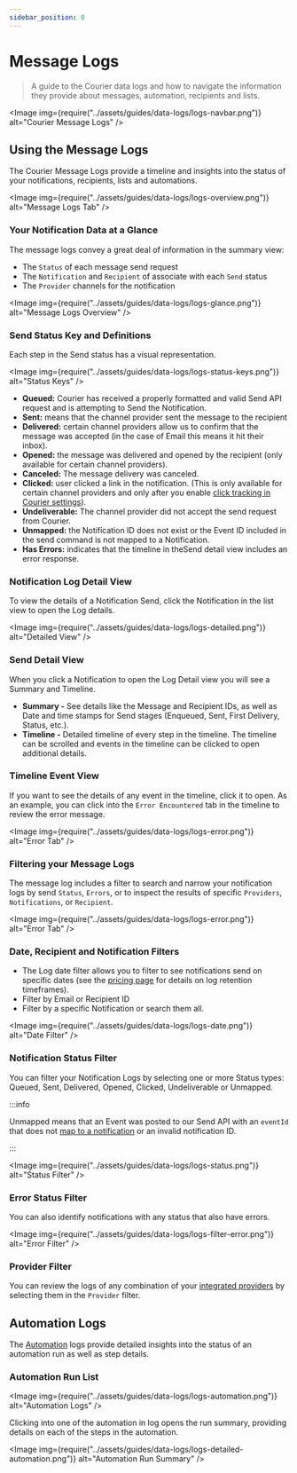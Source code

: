 ```yaml
---
sidebar_position: 0
---
```



# Message Logs

> A guide to the Courier data logs and how to navigate the information they provide about messages, automation, recipients and lists.

<Image img={require("../assets/guides/data-logs/logs-navbar.png")} alt="Courier Message Logs" />

<YoutubeEmbed videoId="eWc2QJLZCfE" />

## Using the Message Logs

The Courier Message Logs provide a timeline and insights into the status of your notifications, recipients, lists and automations.

<Image img={require("../assets/guides/data-logs/logs-overview.png")} alt="Message Logs Tab" />

### Your Notification Data at a Glance

The message logs convey a great deal of information in the summary view:

- The `Status` of each message send request
- The `Notification` and `Recipient` of associate with each `Send` status
- The `Provider` channels for the notification

<Image img={require("../assets/guides/data-logs/logs-glance.png")} alt="Message Logs Overview" />

### Send Status Key and Definitions

Each step in the Send status has a visual representation.

<Image img={require("../assets/guides/data-logs/logs-status-keys.png")} alt="Status Keys" />

- **Queued:** Courier has received a properly formatted and valid Send API request and is attempting to Send the Notification.
- **Sent:** means that the channel provider sent the message to the recipient
- **Delivered:** certain channel providers allow us to confirm that the message was accepted (in the case of Email this means it hit their inbox).
- **Opened:** the message was delivered and opened by the recipient (only available for certain channel providers).
- **Canceled:** The message delivery was canceled.
- **Clicked:** user clicked a link in the notification. (This is only available for certain channel providers and only after you enable [click tracking in Courier settings](../getting-started/workspace-settings/track-email-opens.mdx)).
- **Undeliverable:** The channel provider did not accept the send request from Courier.
- **Unmapped:** the Notification ID does not exist or the Event ID included in the send command is not mapped to a Notification.
- **Has Errors:** indicates that the timeline in theSend detail view includes an error response.

### Notification Log Detail View

To view the details of a Notification Send, click the Notification in the list view to open the Log details.

<Image img={require("../assets/guides/data-logs/logs-detailed.png")} alt="Detailed View" />

### Send Detail View

When you click a Notification to open the Log Detail view you will see a Summary and Timeline.

- **Summary -** See details like the Message and Recipient IDs, as well as Date and time stamps for Send stages (Enqueued, Sent, First Delivery, Status, etc.).
- **Timeline -** Detailed timeline of every step in the timeline. The timeline can be scrolled and events in the timeline can be clicked to open additional details.

### Timeline Event View

If you want to see the details of any event in the timeline, click it to open. As an example, you can click into the `Error Encountered` tab in the timeline to review the error message.

<Image img={require("../assets/guides/data-logs/logs-error.png")} alt="Error Tab" />

### Filtering your Message Logs

The message log includes a filter to search and narrow your notification logs by send `Status`, `Errors`, or to inspect the results of specific `Providers`, `Notifications`, or `Recipient`.

<Image img={require("../assets/guides/data-logs/logs-error.png")} alt="Error Tab" />

### Date, Recipient and Notification Filters

- The Log date filter allows you to filter to see notifications send on specific dates (see the [pricing page](https://www.courier.com/pricing/) for details on log retention timeframes).
- Filter by Email or Recipient ID
- Filter by a specific Notification or search them all.

<Image img={require("../assets/guides/data-logs/logs-date.png")} alt="Date Filter" />

### Notification Status Filter

You can filter your Notification Logs by selecting one or more Status types: Queued, Sent, Delivered, Opened, Clicked, Undeliverable or Unmapped.

:::info

Unmapped means that an Event was posted to our Send API with an `eventId` that does not [map to a notification](https://help.courier.com/en/articles/4189555-send-basics-how-notifications-are-triggered-and-sent-with-courier) or an invalid notification ID.

:::

<Image img={require("../assets/guides/data-logs/logs-status.png")} alt="Status Filter" />

### Error Status Filter

You can also identify notifications with any status that also have errors.

<Image img={require("../assets/guides/data-logs/logs-filter-error.png")} alt="Error Filter" />

### Provider Filter

You can review the logs of any combination of your [integrated providers](../guides/providers/intro.mdx) by selecting them in the `Provider` filter.

## Automation Logs

The [Automation](../automations/intro.mdx) logs provide detailed insights into the status of an automation run as well as step details.

### Automation Run List

<Image img={require("../assets/guides/data-logs/logs-automation.png")} alt="Automation Logs" />

Clicking into one of the automation in log opens the run summary, providing details on each of the steps in the automation.

<Image
  img={require("../assets/guides/data-logs/logs-detailed-automation.png")}
  alt="Automation Run Summary"
/>
